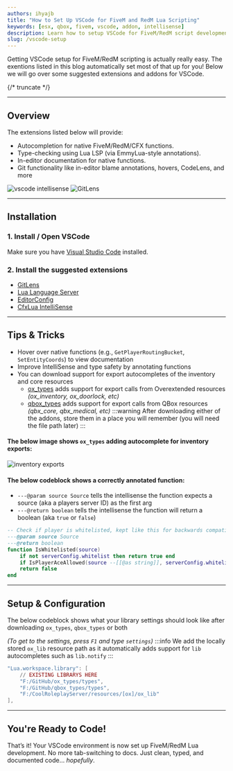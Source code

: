 ```yaml
---
authors: ihyajb
title: "How to Set Up VSCode for FiveM and RedM Lua Scripting"
keywords: [esx, qbox, fivem, vscode, addon, intellisense]
description: Learn how to setup VSCode for FiveM/RedM script development
slug: /vscode-setup
---
```


Getting VSCode setup for FiveM/RedM scripting is actually really easy. The exentions listed in this blog automatically set most of that up for you! Below we will go over some suggested extensions and addons for VSCode.

{/* truncate */}

---

## Overview

The extensions listed below will provide:

- Autocompletion for native FiveM/RedM/CFX functions.
- Type-checking using Lua LSP (via EmmyLua-style annotations).
- In-editor documentation for native functions.
- Git functionality like in-editor blame annotations, hovers, CodeLens, and more

![vscode intellisense](/img/blogs/vscode-setup/vscode-intellisense-1.png)
![GitLens](/img/blogs/vscode-setup/current-line-blame.png)

---

## Installation

### 1. Install / Open VSCode

Make sure you have [Visual Studio Code](https://code.visualstudio.com/) installed.

### 2. Install the suggested extensions

- [GitLens](https://marketplace.visualstudio.com/items?itemName=eamodio.gitlens)
- [Lua Language Server](https://marketplace.visualstudio.com/items?itemName=sumneko.lua)
- [EditorConfig](https://marketplace.visualstudio.com/items?itemName=EditorConfig.EditorConfig)
- [CfxLua IntelliSense](https://marketplace.visualstudio.com/items?itemName=communityox.cfxlua-vscode-cox)

---

## Tips & Tricks

- Hover over native functions (e.g., `GetPlayerRoutingBucket`, `SetEntityCoords`) to view documentation
- Improve IntelliSense and type safety by annotating functions
- You can download support for export autocompletes of the inventory and core resources
    - [ox_types](https://github.com/CommunityOx/ox_types) adds support for export calls from Overextended resources *(ox_inventory, ox_doorlock, etc)*
    - [qbox_types](https://github.com/ihyajb/qbox_types) adds support for export calls from QBox resources *(qbx_core, qbx_medical, etc)*
:::warning
    After downloading either of the addons, store them in a place you will remember (you will need the file path later)
:::

#### The below image shows `ox_types` adding autocomplete for inventory exports:
![inventory exports](/img/blogs/vscode-setup/inventory.png)

#### The below codeblock shows a correctly annotated function:
- `---@param source Source` tells the intellisense the function expects a source (aka a players server ID) as the first arg
- `---@return boolean` tells the intellisense the function will return a boolean (aka `true` or `false`)
```lua
-- Check if player is whitelisted, kept like this for backwards compatibility or future plans
---@param source Source
---@return boolean
function IsWhitelisted(source)
    if not serverConfig.whitelist then return true end
    if IsPlayerAceAllowed(source --[[@as string]], serverConfig.whitelistPermission) then return true end
    return false
end
```
---

## Setup & Configuration

The below codeblock shows what your library settings should look like after downloading `ox_types`, `qbox_types` or both

*(To get to the settings, press `F1` and type `settings`)*
:::info
    We add the locally stored `ox_lib` resource path as it automatically adds support for `lib` autocompletes such as `lib.notify`
:::

```lua
"Lua.workspace.library": [
    // EXISTING LIBRARYS HERE
    "F:/GitHub/ox_types/types",
    "F:/GitHub/qbox_types/types",
    "F:/CoolRoleplayServer/resources/[ox]/ox_lib"
],
```

---

## You're Ready to Code!

That’s it! Your VSCode environment is now set up FiveM/RedM Lua development. No more tab-switching to docs. Just clean, typed, and documented code... *hopefully*.
